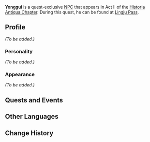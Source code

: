 {{Meta
<!-- REMOVE THIS TEMPLATE AFTER ADDING MISSING INFO -->
|missing_NPC_profile  = yes
}}
{{Character Infobox
|image            = NPC Yonggui.png
|region           = Liyue
|type             = Quest NPC
}}
'''Yonggui''' is a quest-exclusive [[NPC]] that appears in Act II of the [[Historia Antiqua Chapter]]. During this quest, he can be found at [[Lingju Pass]].
<!--
==Location==
<gallery>
NPC Location Yonggui.png|Yonggui's location
NPC Location Yonggui Context.png|Additional context
</gallery>
-->
==Profile==
<!-- detailed story/lore information goes here -->
''(To be added.)''

===Personality===
''(To be added.)''

===Appearance===
''(To be added.)''

==Quests and Events==
{{Quests and Events}}

==Other Languages==
{{Other Languages
|default_hidden = 1
|en      = Yonggui
|zhs     = 永贵
|zhs_rm  = Yǒngguì
|zht     = 永貴
|zht_rm  = Yǒngguì
|ja      = 永貴
|ja_rm   = Eiki{{Assumed}}
|ko      = 영덕
|ko_rm   = Yeongdeok
|es      = Yongui
|fr      = Yonggui
|ru      = Юн Гуй
|th      = Yonggui
|vi      = Yonggui
|de      = Yonggui
|id      = Yonggui
|pt      = Yonggui
|tr      = Yonggui
|it      = Yonggui
}}

==Change History==
{{Change History|1.5}}
<!--
==References==
{{Reflist}}-->